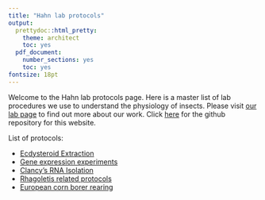 ```yaml
---
title: "Hahn lab protocols"
output:
  prettydoc::html_pretty:
    theme: architect
    toc: yes
  pdf_document:
    number_sections: yes
    toc: yes
fontsize: 18pt
---
```


Welcome to the Hahn lab protocols page. Here is a master list of lab procedures we use to understand the physiology of insects. Please visit [our lab page](http://entomology.ifas.ufl.edu/hahn/lab/) to find out more about our work. Click [here](https://github.com/adnguyen/Hahn_lab_protocols) for the github repository for this website.  


List of protocols: 

* [Ecdysteroid Extraction](2018-01-08_ecdysteroid_extraction.html)
* [Gene expression experiments](2018-01-09_Chao_gxp_experiments.html)
* [Clancy's RNA Isolation](2018_1_22_CS_RNAIsolation.html)
* [Rhagoletis related protocols](2018-01-16_Rhagoletis_protocols.html)
* [European corn borer rearing](European_corn_borer_rearing.html)
